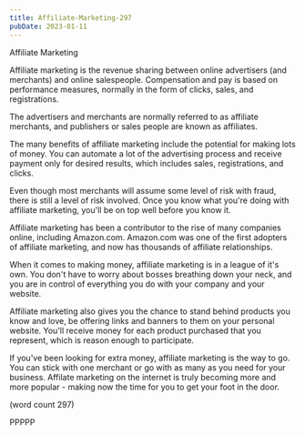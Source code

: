 ```yaml
---
title: Affiliate-Marketing-297
pubDate: 2023-01-11
---
```


Affiliate Marketing

Affiliate marketing is the revenue sharing between
online advertisers (and merchants) and online 
salespeople.  Compensation and pay is based on
performance measures, normally in the form of clicks,
sales, and registrations.

The advertisers and merchants are normally referred
to as affiliate merchants, and publishers or sales
people are known as affiliates.

The many benefits of affiliate marketing include 
the potential for making lots of money.  You can
automate a lot of the advertising process and
receive payment only for desired results, which
includes sales, registrations, and clicks.

Even though most merchants will assume some level
of risk with fraud, there is still a level of risk
involved.  Once you know what you're doing with 
affiliate marketing, you'll be on top well before
you know it.

Affiliate marketing has been a contributor to the 
rise of many companies online, including Amazon.com.
Amazon.com was one of the first adopters of affiliate
marketing, and now has thousands of affiliate
relationships.  

When it comes to making money, affiliate marketing
is in a league of it's own.  You don't have to 
worry about bosses breathing down your neck, and 
you are in control of everything you do with 
your company and your website.

Affiliate marketing also gives you the chance to
stand behind products you know and love, be 
offering links and banners to them on your personal
website.  You'll receive money for each product
purchased that you represent, which is reason 
enough to participate.

If you've been looking for extra money, affiliate
marketing is the way to go.  You can stick with
one merchant or go with as many as you need for
your business.  Affilate marketing on the internet
is truly becoming more and more popular - making
now the time for you to get your foot in the
door.

(word count 297)

PPPPP